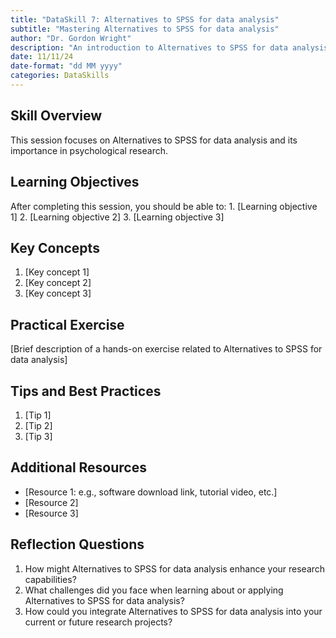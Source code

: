 ```yaml
---
title: "DataSkill 7: Alternatives to SPSS for data analysis"
subtitle: "Mastering Alternatives to SPSS for data analysis"
author: "Dr. Gordon Wright"
description: "An introduction to Alternatives to SPSS for data analysis and its application in psychological research"
date: 11/11/24
date-format: "dd MM yyyy"
categories: DataSkills
---
```

## Skill Overview
This session focuses on Alternatives to SPSS for data analysis and its importance in psychological research.

## Learning Objectives
After completing this session, you should be able to:
1. [Learning objective 1]
2. [Learning objective 2]
3. [Learning objective 3]

## Key Concepts
1. [Key concept 1]
2. [Key concept 2]
3. [Key concept 3]

## Practical Exercise
[Brief description of a hands-on exercise related to Alternatives to SPSS for data analysis]

## Tips and Best Practices
1. [Tip 1]
2. [Tip 2]
3. [Tip 3]

## Additional Resources
- [Resource 1: e.g., software download link, tutorial video, etc.]
- [Resource 2]
- [Resource 3]

## Reflection Questions
1. How might Alternatives to SPSS for data analysis enhance your research capabilities?
2. What challenges did you face when learning about or applying Alternatives to SPSS for data analysis?
3. How could you integrate Alternatives to SPSS for data analysis into your current or future research projects?

